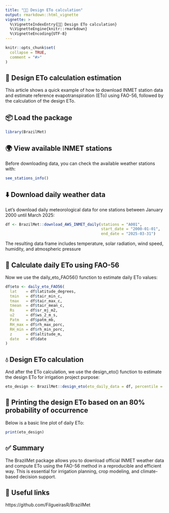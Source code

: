 ```yaml
---
title: "🌱💧 Design ETo calculation"
output: rmarkdown::html_vignette
vignette: >
  %\VignetteIndexEntry{🌱💧 Design ETo calculation}
  %\VignetteEngine{knitr::rmarkdown}
  %\VignetteEncoding{UTF-8}
---
```


```r
knitr::opts_chunk$set(
  collapse = TRUE,
  comment = "#>"
)
```

## 🚀 Design ETo calculation estimation

This article shows a quick example of how to download INMET station data and estimate reference evapotranspiration (ETo) using FAO-56, followed by the calculation of the design ETo.

## 📦 Load the package

```r
library(BrazilMet)
```

## 🌍 View available INMET stations

Before downloading data, you can check the available weather stations with:

```r
see_stations_info()
```

## ⬇️ Download daily weather data

Let’s download daily meteorological data for one stations between January 2000 until March 2025:

```r
df <- BrazilMet::download_AWS_INMET_daily(stations = "A001",
                                          start_date = "2000-01-01",
                                          end_date = "2025-03-31")
```

The resulting data frame includes temperature, solar radiation, wind speed, humidity, and atmospheric pressure

## 🧠 Calculate daily ETo using FAO-56

Now we use the daily_eto_FAO56() function to estimate daily ETo values:

```r
df$eto <- daily_eto_FAO56(
  lat    = df$latitude_degrees,
  tmin   = df$tair_min_c,
  tmax   = df$tair_max_c,
  tmean  = df$tair_mean_c,
  Rs     = df$sr_mj_m2,
  u2     = df$ws_2_m_s,
  Patm   = df$patm_mb,
  RH_max = df$rh_max_porc,
  RH_min = df$rh_min_porc,
  z      = df$altitude_m,
  date   = df$date
)
```

## 💧 Design ETo calculation

And after the ETo calculation, we use the design_eto() function to estimate the design ETo for irrigation project purpose:

```r

eto_design <- BrazilMet::design_eto(eto_daily_data = df, percentile = .80)

```


## 📝 Printing the design ETo based on an 80% probability of occurrence

Below is a basic line plot of daily ETo:

```r

print(eto_design)

```

## ✅ Summary

The BrazilMet package allows you to download official INMET weather data and compute ETo using the FAO-56 method in a reproducible and efficient way. This is essential for irrigation planning, crop modeling, and climate-based decision support.


## 🔗 Useful links

https://github.com/FilgueirasR/BrazilMet
